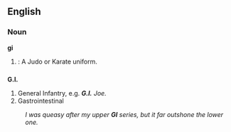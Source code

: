 ==English==

===Noun===
'''gi'''
#{{cattag|US}}: A Judo or Karate uniform.

==={{initialism}}===
'''G.I.'''
# General Infantry, e.g. '''''G.I.''' Joe.''
# Gastrointestinal
:''I was queasy after my upper '''GI''' series, but it far outshone the lower one.''